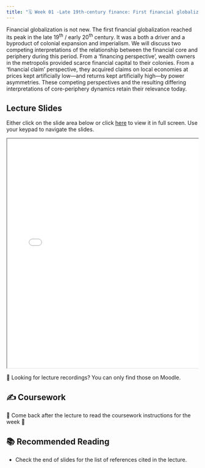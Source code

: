 ```yaml
---
title: "🗓️ Week 01 -Late 19th-century finance: First financial globalizations"
---
```


Financial globalization is not new. The first financial globalization reached its peak in the late 19^th^ / early 20^th^ century. It was a both a driver and a byproduct of colonial expansion and imperialism. We will discuss two competing interpretations of the relationship between the financial core and periphery during this period. From a ‘financing perspective’, wealth owners in the metropolis provided scarce financial capital to their colonies. From a ‘financial claim’ perspective, they acquired claims on local economies at prices kept artificially low—and returns kept artificially high—by power asymmetries. These competing perspectives and the resulting differing interpretations of core-periphery dynamics retain their relevance today.

## Lecture Slides 

Either click on the slide area below or click [here](slides.qmd) to view it in full screen.
Use your keypad to navigate the slides.

<div class="container" style="position: relative;overflow: hidden;width: 100%;min-height:600px;">
<iframe src="slides.html" style="position=absolute;top: 0;left: 0;bottom: 0;right: 0;width: 100%;min-height:600px;"></iframe>
</div>

🎥 Looking for lecture recordings? You can only find those on Moodle.

## ✍️ Coursework

🚧 Come back after the lecture to read the coursework instructions for the week 🚧


## 📚 Recommended Reading

- Check the end of slides for the list of references cited in the lecture.